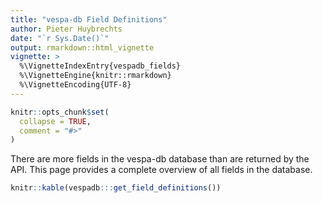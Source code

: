 ```yaml
---
title: "vespa-db Field Definitions"
author: Pieter Huybrechts
date: "`r Sys.Date()`"
output: rmarkdown::html_vignette
vignette: >
  %\VignetteIndexEntry{vespadb_fields}
  %\VignetteEngine{knitr::rmarkdown}
  %\VignetteEncoding{UTF-8}
---
```


```r
knitr::opts_chunk$set(
  collapse = TRUE,
  comment = "#>"
)
```
There are more fields in the vespa-db database than are returned by the API. This page provides a complete overview of all fields in the database.

```r
knitr::kable(vespadb:::get_field_definitions())
```

